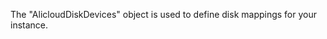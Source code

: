 <!-- Code generated from the comments of the AlicloudDiskDevices struct in builder/ecs/image_config.go; DO NOT EDIT MANUALLY -->

The "AlicloudDiskDevices" object is used to define disk mappings for your
instance.

<!-- End of code generated from the comments of the AlicloudDiskDevices struct in builder/ecs/image_config.go; -->
